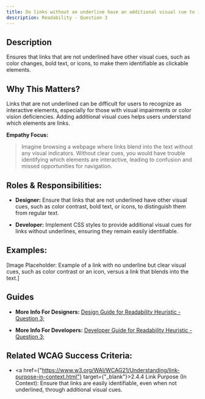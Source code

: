 ```yaml
---
title: Do links without an underline have an additional visual cue to identify them as links?
description: Readability - Question 3
---
```


## Description

Ensures that links that are not underlined have other visual cues, such as color changes, bold text, or icons, to make them identifiable as clickable elements.

## Why This Matters?

Links that are not underlined can be difficult for users to recognize as interactive elements, especially for those with visual impairments or color vision deficiencies. Adding additional visual cues helps users understand which elements are links.

**Empathy Focus:**
> Imagine browsing a webpage where links blend into the text without any visual indicators. Without clear cues, you would have trouble identifying which elements are interactive, leading to confusion and missed opportunities for navigation.

## Roles & Responsibilities:

- **Designer:** Ensure that links that are not underlined have other visual cues, such as color contrast, bold text, or icons, to distinguish them from regular text.

- **Developer:** Implement CSS styles to provide additional visual cues for links without underlines, ensuring they remain easily identifiable.

## Examples:

[Image Placeholder: Example of a link with no underline but clear visual cues, such as color contrast or an icon, versus a link that blends into the text.]

## Guides

- **More Info For Designers:** <a href="/docs/design-guide/readability/question-3">Design Guide for Readability Heuristic - Question 3;</a>

- **More Info For Developers:** <a href="/docs/developer-guide/readability/question-3">Developer Guide for Readability Heuristic - Question 3;</a>

## Related WCAG Success Criteria:

- <a href={"https://www.w3.org/WAI/WCAG21/Understanding/link-purpose-in-context.html"} target={"_blank"}>2.4.4 Link Purpose (In Context)</a>: Ensure that links are easily identifiable, even when not underlined, through additional visual cues.

